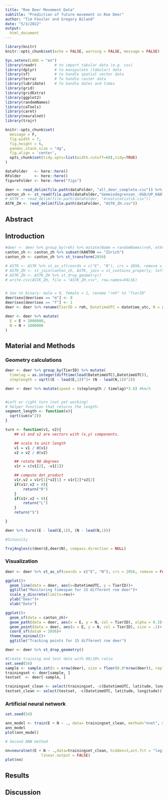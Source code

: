 ```yaml
---
title: "Roe Deer Movement Data"
subtitle: "Prediction of future movement in Roe Deer"
author: "Tim Fässler and Gregory Biland"
date: "5/3/2022"
output:
  html_document
---
```


```r
library(knitr)
knitr::opts_chunk$set(echo = FALSE, warning = FALSE, message = FALSE)
```

```r
Sys.setenv(LANG = "en")
library(readr)        # to import tabular data (e.g. csv)
library(dplyr)        # to manipulate (tabular) data
library(sf)           # to handle spatial vector data
library(terra)        # To handle raster data
library(lubridate)    # To handle dates and times
library(grid)
library(gridExtra)
library(ggplot2)
library(randomNames)
library(caTools)
library(caret)
library(neuralnet)
library(trajr)

knitr::opts_chunk$set(
  message = F,
  fig.width = 7,
  fig.height = 6,
  pandoc.stack.size = "4g",
  fig.align = 'center',
  opts_chunk$set(tidy.opts=list(width.cutoff=60),tidy=TRUE)
)

dataFolder   <- here::here()   
RFolder      <- here::here()         
figureFolder <- here::here("figs") 
```

```r
deer <- read_delim(file.path(dataFolder, "all_deer_complete.csv")) %>% data.frame()
canton_zh <- st_read(file.path(dataFolder,"Gemeindegrenzen_-OGD/UP_KANTON_F.shp"))
# ASTK <- read_delim(file.path(dataFolder, "Arealstatistik.csv"))
ASTK_ZH <- read_delim(file.path(dataFolder, "ASTK_ZH.csv"))
```
## Abstract

## Introduction

```r
#deer <- deer %>% group_by(reh) %>% mutate(Name = randomNames(reh, ethnicity = 4)) #Give deer names
canton_zh <- canton_zh %>% subset(KANTON == "Zürich")
canton_zh <- canton_zh %>% st_transform(2056)

# ASTK <- ASTK %>% st_as_sf(coords = c("E", "N"), crs = 2056, remove = FALSE)
# ASTK_ZH <- st_join(canton_zh, ASTK, join = st_contains_properly, left=TRUE)
# ASTK_ZH <- ASTK_ZH %>% st_drop_geometry()
# write.csv(ASTK_ZH, file = "ASTK_ZH.csv", row.names=FALSE)


# Sex to binary: male = 0, female = 1, rename "reh" to "TierID"
deer$sex[deer$sex == "m"] <- 0
deer$sex[deer$sex == "f"] <- 1
deer <- deer %>% rename(TierID = reh, DatetimeUTC = datetime_utc, N = x, E = y)

deer <- deer %>% mutate(
  E = E + 2000000,
  N = N + 1000000
)

```

## Material and Methods

### Geometry calculations

```r
deer <- deer %>% group_by(TierID) %>% mutate(
  timelag = as.integer(difftime(lead(DatetimeUTC),DatetimeUTC)),
  steplength = sqrt((E - lead(E,1))^2+ (N - lead(N,1))^2))

deer <- deer %>% mutate(speed = (steplength / timelag)*3.6) #km/h


#Left or right turn (not yet working)
# helper function that returns the length:
segment_length <- function(v){
  sqrt(sum(v^2))
}

turn <- function(v1, v2){
    ## v1 and v2 are vectors with (x,y) components.

    ## scale to unit length
    v1 = v1 / d(v1)
    v2 = v2 / d(v2)

    ## rotate 90 degrees
    v1r = c(v1[2], -v1[1])

    ## compute dot product
    v1r.v2 = v1r[1]*v2[1] + v1r[2]*v2[2]
    if(v1r.v2 > 0){
        return("R")
    }
    if(v1r.v2 < 0){
        return("L")
    }
    return("S")

}

deer %>% turn((E - lead(E,1)), (N - lead(N,1)))

#Sinuosity

TrajAngles(c(deer$E,deer$N), compass.direction = NULL)
```


### Visualization

```r
deer <- deer %>% st_as_sf(coords = c("E", "N"), crs = 2056, remove = FALSE)

ggplot()+
  geom_line(data = deer, aes(x=DatetimeUTC, y = TierID))+
  ggtitle("Monitoring timespan for 15 different roe deer")+
  scale_y_discrete(limits=rev)+
  ylab("Deer")+
  xlab("Date")

ggplot()+
  geom_sf(data = canton_zh)+
  geom_path(data = deer, aes(x = E, y = N, col = TierID), alpha = 0.3)+
  geom_point(data = deer, aes(x = E, y = N, col = TierID), size = .1)+
  coord_sf(datum = 2056)+
  theme_minimal()+
  ggtitle("Tracking points for 15 different roe deer")

deer <- deer %>% st_drop_geometry()

```

```r

#Create training and test data with 80/20% ratio
set.seed(54)
sample <- sample.int(n = nrow(deer), size = floor(0.8*nrow(deer)), replace = F)
trainingset <- deer[sample, ]
testset  <- deer[-sample, ]

trainingset_clean <- select(trainingset, -c(DatetimeUTC, latitude, longitude)) %>% na.omit()
testset_clean <- select(testset, -c(DatetimeUTC, latitude, longitude)) %>% na.omit()
```

### Artificial neural network 
```r
set.seed(54)

ann_model <- train(E + N ~ ., data= trainingset_clean, method="nnet", maxit = 1, trace=FALSE, MaxNWts=2600)
ann_model
plot(ann_model)

# Second ANN method

nn=neuralnet(E + N ~ .,data=trainingset_clean, hidden=3,act.fct = "logistic", 
                linear.output = FALSE)
plot(nn)


```



## Results


## Discussion
